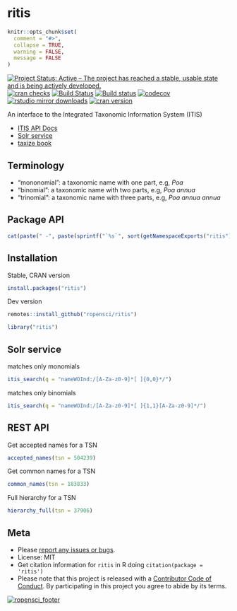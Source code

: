 ritis
=====

```r
knitr::opts_chunk$set(
  comment = "#>",
  collapse = TRUE,
  warning = FALSE,
  message = FALSE
)
```

[![Project Status: Active – The project has reached a stable, usable state and is being actively developed.](https://www.repostatus.org/badges/latest/active.svg)](https://www.repostatus.org/#active)
[![cran checks](https://cranchecks.info/badges/worst/ritis)](https://cranchecks.info/pkgs/ritis)
[![Build Status](https://travis-ci.org/ropensci/ritis.svg?branch=master)](https://travis-ci.org/ropensci/ritis)
[![Build status](https://ci.appveyor.com/api/projects/status/pvrc9muevha00fie/branch/master?svg=true)](https://ci.appveyor.com/project/sckott/ritis/branch/master)
[![codecov](https://codecov.io/gh/ropensci/ritis/branch/master/graph/badge.svg)](https://codecov.io/gh/ropensci/ritis)
[![rstudio mirror downloads](https://cranlogs.r-pkg.org/badges/ritis)](https://github.com/metacran/cranlogs.app)
[![cran version](https://www.r-pkg.org/badges/version/ritis)](https://cran.r-project.org/package=ritis)

An interface to the Integrated Taxonomic Information System (ITIS)

* [ITIS API Docs](https://www.itis.gov/ws_description.html)
* [Solr service](https://www.itis.gov/solr_documentation.html)
* [taxize book](https://taxize.dev/)

## Terminology

* "mononomial": a taxonomic name with one part, e.g, _Poa_
* "binomial": a taxonomic name with two parts, e.g, _Poa annua_
* "trinomial": a taxonomic name with three parts, e.g, _Poa annua annua_

## Package API

```r
cat(paste(" -", paste(sprintf("`%s`", sort(getNamespaceExports("ritis"))), collapse = "\n - ")))
```

## Installation

Stable, CRAN version

```r
install.packages("ritis")
```

Dev version

```r
remotes::install_github("ropensci/ritis")
```

```r
library("ritis")
```

## Solr service

matches only monomials

```r
itis_search(q = "nameWOInd:/[A-Za-z0-9]*[ ]{0,0}*/")
```

matches only binomials

```r
itis_search(q = "nameWOInd:/[A-Za-z0-9]*[ ]{1,1}[A-Za-z0-9]*/")
```

## REST API

Get accepted names for a TSN

```r
accepted_names(tsn = 504239)
```

Get common names for a TSN

```r
common_names(tsn = 183833)
```

Full hierarchy for a TSN

```r
hierarchy_full(tsn = 37906)
```

## Meta

* Please [report any issues or bugs](https://github.com/ropensci/ritis/issues).
* License: MIT
* Get citation information for `ritis` in R doing `citation(package = 'ritis')`
* Please note that this project is released with a [Contributor Code of Conduct][coc].
By participating in this project you agree to abide by its terms.

[![ropensci_footer](https://ropensci.org/public_images/github_footer.png)](https://ropensci.org)

[coc]: https://github.com/ropensci/ritis/blob/master/CODE_OF_CONDUCT.md
